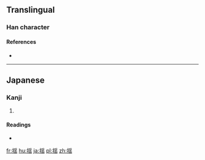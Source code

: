 {{also|搖}}
==Translingual==

===Han character===
{{Han char|rn=64|rad=手|as=09|sn=12|four=|canj=手月一山 (QBMU)}}

====References====
* {{Han ref|kx=0445.341|dkj=12445|hdz=31921.041|uh=63FA|ud=25594}}

----

==Japanese==

===Kanji===
{{ja-kanji|grade=c|rs=手09}}

# {{defn|lang=ja|sort=手09}}

====Readings====
* {{ja-readings|on=[[よう]] (yō)|kun=[[ゆする]] (yusuru), [[ゆれる]] (yureru), [[ゆすぶる]] (yusuburu)}}

[[fr:揺]]
[[hu:揺]]
[[ja:揺]]
[[pl:揺]]
[[zh:揺]]